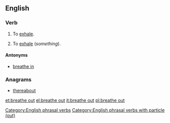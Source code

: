 ==English==

===Verb===
{{en-verb|inf=[[breathe]] [[out]]|breathes out|breathing out|breathed out}}

# {{intransitive}} To [[exhale]].
# {{transitive}} To [[exhale]] (''something'').

====Antonyms====
* [[breathe in]]

===Anagrams===
* [[thereabout#English|thereabout]]

[[Category:English phrasal verbs]]
[[Category:English phrasal verbs with particle (out)]]

[[et:breathe out]]
[[el:breathe out]]
[[it:breathe out]]
[[pl:breathe out]]